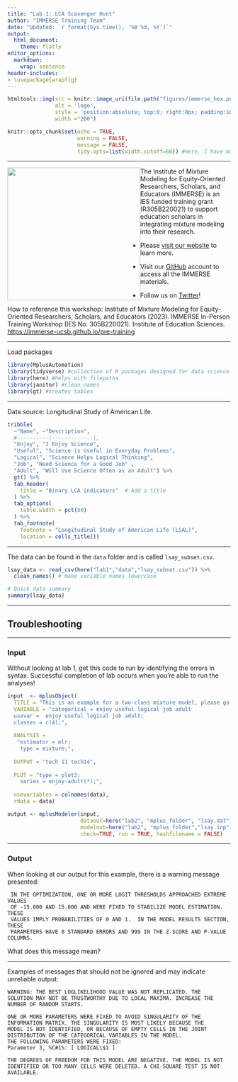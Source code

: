 ```yaml
---
title: "Lab 1: LCA Scavenger Hunt"
author: "IMMERSE Training Team"
date: "Updated: `r format(Sys.time(), '%B %d, %Y')`"
output:
  html_document:
    theme: flatly
editor_options:
  markdown:
    wrap: sentence
header-includes:
- \usepackage{wrapfig}     
---
```


```r
htmltools::img(src = knitr::image_uri(file.path("figures/immerse_hex.png")), 
               alt = 'logo', 
               style = 'position:absolute; top:0; right:0px; padding:10px;',
               width ="200")
```

```r
knitr::opts_chunk$set(echo = TRUE, 
                      warning = FALSE,
                      message = FALSE,
                      tidy.opts=list(width.cutoff=60)) #Here, I have made it so that when you knit your .rmd, warnings and messages will not show up in the html markdown. 
```

------------------------------------------------------------------------

![](figures/IESNewLogo.jpg){style="float: left;" width="300"}

The Institute of Mixture Modeling for Equity-Oriented Researchers, Scholars, and Educators (IMMERSE) is an IES funded training grant (R305B220021) to support education scholars in integrating mixture modeling into their research.

-   Please [visit our website](https://immerse.education.ucsb.edu/) to learn more.

-   Visit our [GitHub](https://github.com/immerse-ucsb) account to access all the IMMERSE materials.

-   Follow us on [Twitter](https://twitter.com/IMMERSE_UCSB)!

How to reference this workshop: Institute of Mixture Modeling for Equity-Oriented Researchers, Scholars, and Educators (2023).
IMMERSE In-Person Training Workshop (IES No. 305B220021).
Institute of Education Sciences.
<https://immerse-ucsb.github.io/pre-training>

------------------------------------------------------------------------

Load packages

```r
library(MplusAutomation)
library(tidyverse) #collection of R packages designed for data science
library(here) #helps with filepaths
library(janitor) #clean_names
library(gt) #creates tables
```
------------------------------------------------------------------------

Data source: Longitudinal Study of American Life.

```r
tribble(
  ~"Name", ~"Description", 
  #----------|-------------|,
  "Enjoy", "I Enjoy Science",
  "Useful", "Science is Useful in Everyday Problems",
  "Logical", "Science Helps Logical Thinking",
  "Job", "Need Science for a Good Job" ,
  "Adult", "Will Use Science Often as an Adult") %>% 
  gt() %>% 
  tab_header(
    title = "Binary LCA indicators"  # Add a title
  ) %>%
  tab_options(
    table.width = pct(80)
  ) %>%
  tab_footnote(
    footnote = "Longitudinal Study of American Life (LSAL)",
    location = cells_title())
```

------------------------------------------------------------------------

The data can be found in the `data` folder and is called `lsay_subset.csv`.

```r
lsay_data <- read_csv(here("lab1","data","lsay_subset.csv")) %>% 
  clean_names() # make variable names lowercase

# Quick data summary
summary(lsay_data)
```

------------------------------------------------------------------------

## Troubleshooting

------------------------------------------------------------------------

### Input

Without looking at lab 1, get this code to run by identifying the errors in syntax.
Successful completion of lab occurs when you're able to run the analyses!

```r
input  <- mplusObject(
  TITLE = "This is an example for a two-class mixture model, please go through the input file and fix any problems that you see.", 
  VARIABLE = "categorical = enjoy useful logical job adult
  usevar =  enjoy useful logical job adult;
  classes = c(4);",
  
  ANALYSIS = 
   "estimator = mlr; 
    type = mixture;",
  
  OUTPUT = "tech 11 tech14",
  
  PLOT = "type = plot3; 
    series = enjoy-adult(*);",
  
  usevariables = colnames(data),
  rdata = data)

output <- mplusModeler(input,
                       dataout=here("lab2", "mplus_folder", "lsay.dat"),
                       modelout=here("lab2", "mplus_folder","lsay.inp") ,
                       check=TRUE, run = TRUE, hashfilename = FALSE)
```

------------------------------------------------------------------------

### Output

When looking at our output for this example, there is a warning message presented:

```         
 IN THE OPTIMIZATION, ONE OR MORE LOGIT THRESHOLDS APPROACHED EXTREME VALUES
 OF -15.000 AND 15.000 AND WERE FIXED TO STABILIZE MODEL ESTIMATION.  THESE
 VALUES IMPLY PROBABILITIES OF 0 AND 1.  IN THE MODEL RESULTS SECTION, THESE
 PARAMETERS HAVE 0 STANDARD ERRORS AND 999 IN THE Z-SCORE AND P-VALUE COLUMNS.
```

What does this message mean?

------------------------------------------------------------------------

Examples of messages that should not be ignored and may indicate unreliable output:

```
WARNING: THE BEST LOGLIKELIHOOD VALUE WAS NOT REPLICATED. THE
SOLUTION MAY NOT BE TRUSTWORTHY DUE TO LOCAL MAXIMA. INCREASE THE
NUMBER OF RANDOM STARTS.
```

```
ONE OR MORE PARAMETERS WERE FIXED TO AVOID SINGULARITY OF THE
INFORMATION MATRIX. THE SINGULARITY IS MOST LIKELY BECAUSE THE
MODEL IS NOT IDENTIFIED, OR BECAUSE OF EMPTY CELLS IN THE JOINT
DISTRIBUTION OF THE CATEGORICAL VARIABLES IN THE MODEL.
THE FOLLOWING PARAMETERS WERE FIXED:
Parameter 3, %C#1%: [ LOGICAL\$1 ]
```

```
THE DEGREES OF FREEDOM FOR THIS MODEL ARE NEGATIVE. THE MODEL IS NOT
IDENTIFIED OR TOO MANY CELLS WERE DELETED. A CHI-SQUARE TEST IS NOT
AVAILABLE.
```
